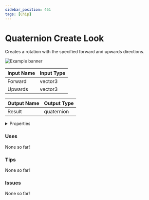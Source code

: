 ```yaml
---
sidebar_position: 461
tags: [Chip]
---
```


# Quaternion Create Look

Creates a rotation with the specified forward and upwards directions.



![Example banner](./assets/b28f369d-6758-4afc-80e2-8f09ea1df125.svg)

| Input Name | Input Type |
|-----------|-----------|
| Forward | vector3 |
| Upwards | vector3 |

| Output Name | Output Type |
|-----------|-----------|
| Result | quaternion |


<details>
  <summary>Properties</summary>
  <div>
    <div>
    <table>
      <thead>
        <tr>
          <th>Is beta required?</th>
          <th>❌</th>
        </tr>
        <tr>
          <th>Is this chip a trolling risk?</th>
          <th>❌</th>
        </tr>
        <tr>
          <th>Chip UUPD</th>
          <th>._uuid</th>
        </tr>
      </thead>
    </table>
    </div>
  </div>
</details>

### Uses

None so far!

### Tips

None so far!

### Issues

None so far!